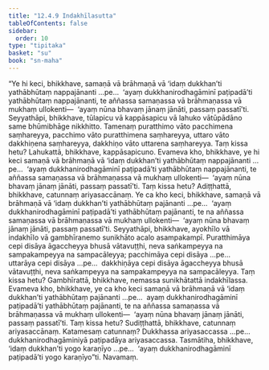 ```yaml
---
title: "12.4.9 Indakhīlasutta"
tableOfContents: false
sidebar:
  order: 10
type: "tipitaka"
basket: "su"
book: "sn-maha"
---
```



<DynamicBreadcrumb />

<Division number="1109" book="sn-maha">

<Paragraph number="2342" book="sn-maha">
“Ye hi keci, bhikkhave, samaṇā vā brāhmaṇā vā ‘idaṃ dukkhan’ti yathābhūtaṃ nappajānanti …pe…  ‘ayaṃ dukkhanirodhagāminī paṭipadā’ti yathābhūtaṃ nappajānanti, te aññassa samaṇassa vā brāhmaṇassa vā mukhaṃ ullokenti—  ‘ayaṃ nūna bhavaṃ jānaṃ jānāti, passaṃ passatī’ti.
</Paragraph>

<Paragraph number="2343" book="sn-maha">
Seyyathāpi, bhikkhave, tūlapicu vā kappāsapicu vā lahuko vātūpādāno same bhūmibhāge nikkhitto. Tamenaṃ puratthimo vāto pacchimena saṃhareyya, pacchimo vāto puratthimena saṃhareyya, uttaro vāto dakkhiṇena saṃhareyya, dakkhiṇo vāto uttarena saṃhareyya. Taṃ kissa hetu? Lahukattā, bhikkhave, kappāsapicuno. Evameva kho, bhikkhave, ye hi keci samaṇā vā brāhmaṇā vā ‘idaṃ dukkhan’ti yathābhūtaṃ nappajānanti …pe…  ‘ayaṃ dukkhanirodhagāminī paṭipadā’ti yathābhūtaṃ nappajānanti, te aññassa samaṇassa vā brāhmaṇassa vā mukhaṃ ullokenti—  ‘ayaṃ nūna bhavaṃ jānaṃ jānāti, passaṃ passatī’ti. Taṃ kissa hetu? Adiṭṭhattā, bhikkhave, catunnaṃ ariyasaccānaṃ.
</Paragraph>

<Paragraph number="2344" book="sn-maha">
Ye ca kho keci, bhikkhave, samaṇā vā brāhmaṇā vā ‘idaṃ dukkhan’ti yathābhūtaṃ pajānanti …pe…  ‘ayaṃ dukkhanirodhagāminī paṭipadā’ti yathābhūtaṃ pajānanti, te na aññassa samaṇassa vā brāhmaṇassa vā mukhaṃ ullokenti—  ‘ayaṃ nūna bhavaṃ jānaṃ jānāti, passaṃ passatī’ti.
</Paragraph>

<Paragraph number="2345" book="sn-maha">
Seyyathāpi, bhikkhave, ayokhīlo vā indakhīlo vā gambhīranemo sunikhāto acalo asampakampī. Puratthimāya cepi disāya āgaccheyya bhusā vātavuṭṭhi, neva saṅkampeyya na sampakampeyya na sampacāleyya; pacchimāya cepi disāya …pe…  uttarāya cepi disāya …pe…  dakkhiṇāya cepi disāya āgaccheyya bhusā vātavuṭṭhi, neva saṅkampeyya na sampakampeyya na sampacāleyya. Taṃ kissa hetu? Gambhīrattā, bhikkhave, nemassa sunikhātattā indakhīlassa. Evameva kho, bhikkhave, ye ca kho keci samaṇā vā brāhmaṇā vā ‘idaṃ dukkhan’ti yathābhūtaṃ pajānanti …pe…  ayaṃ dukkhanirodhagāminī paṭipadā’ti yathābhūtaṃ pajānanti, te na aññassa samaṇassa vā brāhmaṇassa vā mukhaṃ ullokenti—  ‘ayaṃ nūna bhavaṃ jānaṃ jānāti, passaṃ passatī’ti. Taṃ kissa hetu? Sudiṭṭhattā, bhikkhave, catunnaṃ ariyasaccānaṃ. Katamesaṃ catunnaṃ? Dukkhassa ariyasaccassa …pe…  dukkhanirodhagāminiyā paṭipadāya ariyasaccassa.
</Paragraph>

<Paragraph number="2346" book="sn-maha">
Tasmātiha, bhikkhave, ‘idaṃ dukkhan’ti yogo karaṇīyo …pe…  ‘ayaṃ dukkhanirodhagāminī paṭipadā’ti yogo karaṇīyo”ti.

</Paragraph>
</Division>

<Paragraph number="2347" type="center" book="sn-maha">
Navamaṃ.
</Paragraph>